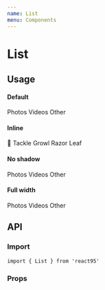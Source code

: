 ```yaml
---
name: List
menu: Components
---
```



# List

## Usage

#### Default

<Playground>
  <List>
    <ListItem>Photos</ListItem>
    <ListItem>Videos</ListItem>
    <ListItem>Other</ListItem>
  </List>
</Playground>

#### Inline

<Playground>
  <List inline>
    <ListItem square disabled>
      <span role='img' aria-label='🌿'>
        🌿
      </span>
    </ListItem>
    <Bar />
    <ListItem>Tackle</ListItem>
    <ListItem>Growl</ListItem>
    <ListItem disabled>Razor Leaf</ListItem>
  </List>
</Playground>

#### No shadow

<Playground>
  <List shadow={false}>
    <ListItem>Photos</ListItem>
    <ListItem>Videos</ListItem>
    <ListItem>Other</ListItem>
  </List>
</Playground>

#### Full width

<Playground>
  <List fullWidth>
    <ListItem>Photos</ListItem>
    <ListItem>Videos</ListItem>
    <ListItem>Other</ListItem>
  </List>
</Playground>

## API

### Import

```
import { List } from 'react95'
```

### Props

<Props of={List} />
